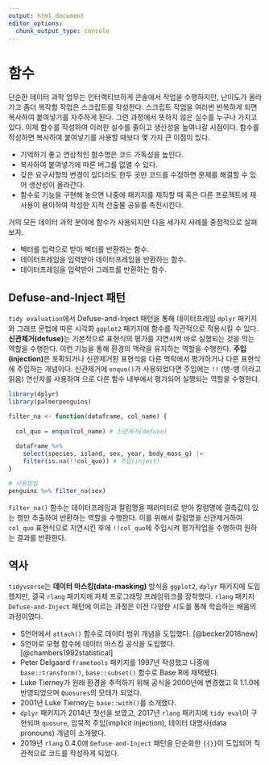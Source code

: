 ```yaml
---
output: html_document
editor_options: 
  chunk_output_type: console
---
```


# 함수

단순한 데이터 과학 업무는 인터랙티브하게 콘솔에서 작업을 수행하지만,
난이도가 올라가고 좀더 복작합 작업은 스크립트를 작성한다.
스크립트 작업을 여러번 반복하게 되면 복사하여 붙여넣기를 자주하게 된다.
그런 과정에서 뜻하지 않은 실수를 누구나 가지고 있다.
이제 함수를 작성하여 이러한 실수를 줄이고 생산성을 높여나갈 시점이다.
함수를 작성하면 복사하여 붙여넣기를 사용할 때보다 몇 가지 큰 이점이 있다.

- 기억하기 좋고 연상적인 함수명은 코드 가독성을 높인다.
- 복사하여 붙여넣기에 따른 버그를 없앨 수 있다.
- 갖은 요구사항의 변경이 있더라도 한두 곳만 코드를 수정하면 문제를 해결할 수 있어 생산성이 올라간다.
- 함수로 기능을 구현해 놓으면 나중에 패키지를 제작할 때 혹은 다른 프로젝트에 재사용이 용이하여 작성한 지적 산출물 공유를 촉진시킨다.

거의 모든 데이터 과학 분야에 함수가 사용되지만 다음 세가지 사례를 중점적으로 살펴보자.

- 벡터를 입력으로 받아 벡터를 반환하는 함수.
- 데이터프레임을 입력받아 데이터프레임을 반환하는 함수.
- 데이터프레임을 입력받아 그래프를 반환하는 함수.


## Defuse-and-Inject 패턴

`tidy evaluation`에서 Defuse-and-Inject 패턴을 통해 데이터프레임 `dplyr` 패키지와 그래프 문법에 따른 시각화 `ggplot2` 패키지에 함수를 직관적으로 적용시킬 수 있다. 
**신관제거(defuse)**는 기본적으로 표현식의 평가를 지연시켜 바로 실행되는 것을 막는 역할을 수행한다. 이런 기능을 통해 환경의 맥락을 유지하는 역할을 수행한다. **주입(injection)**은 포획되거나 신관제거된 표현석을 다른 맥락에서 평가하거나 다른 표현식에 주입하는 개념이다. 신관제거에 `enquo()`가 사용되었다면 주입에는 `!!` (뱅-뱅 이라고 읽음) 연산자를 사용하여 으로 다른 함수 내부에서 평가되어 실행되는 역할을 수행한다.


```r
library(dplyr)
library(palmerpenguins)

filter_na <- function(dataframe, col_name) {
  
  col_quo = enquo(col_name) # 신관제거(defuse)
  
  dataframe %>%
    select(species, island, sex, year, body_mass_g) |> 
    filter(is.na(!!col_quo)) # 주입(inject)
}

# 사용방법
penguins %>% filter_na(sex)
```

`filter_na()` 함수는 데이터프레임과 칼럼명을 패러미터로 받아 칼럼명에 결측값이 있는 행만 추출하여 반환하는 역할을 수행한다. 이를 위해서 칼럼명을 신관제거하여 `col_quo` 표현식으로 지연시킨 후에 `!!col_quo`에 주입시켜 평가작업을 수행하여 원하는 결과를 반환한다.

## 역사

`tidyvserse`는 **데이터 마스킹(data-masking)** 방식을 `ggplot2`, `dplyr` 패키지에 도입했지만, 결국 `rlang` 패키지에 자체 프로그래밍 프레임워크를 장착했다. `rlang` 패키지 
`Defuse-and-Inject` 패턴에 이르는 과정은 이전 다양한 시도를 통해 학습하는 배움의 과정이였다.

- S언어에서 `attach()` 함수로 데이터 범위 개념을 도입했다. [@becker2018new]
- S언어로 모형 함수에 데이터 마스킹 공식을 도입했다. [@chambers1992statistical]
- Peter Delgaard `frametools` 패키지를 1997년 작성했고 나중에 `base::transform()`, 
`base::subset()` 함수로 Base R에 채택됐다.
- Luke Tierney가 원래 환경을 추적하기 위해 공식을 2000년에 변경했고 R 1.1.0에 반영되었으며 
`Quosures`의 모태가 되었다.
- 2001년 Luke Tierney는 `base::with()`를 소개했다.
- `dplyr` 패키지가 2014년 첫선을 보였고, 2017년 `rlang` 패키지에 `tidy eval`이 구현되며 `quosure`, 암묵적 주입(implicit injection), 데이터 대명사(data pronouns) 개념이 소개됐다.
- 2019년 `rlang` 0.4.0에 `Defuse-and-Inject` 패턴을 단순화한 `{{}}`이 도입되어 직관적으로 코드를 작성하게 되었다.




